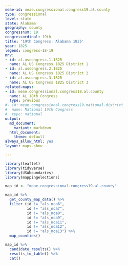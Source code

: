 ```yaml
---
meae-id: meae.congressional.congress19.al.county
type: congressional
level: state
state: Alabama
geography: county
congressnum: 19
congressordinal: 19th
title: '19th Congress: Alabama 1825'
year: 1825
legend: congress-18-19
nnv:
- id: al.uscongress.1.1825
  name: AL US Congress 1825 District 1
- id: al.uscongress.2.1825
  name: AL US Congress 1825 District 2
- id: al.uscongress.3.1825
  name: AL US Congress 1825 District 3
related-maps:
- id: meae.congressional.congress18.al.county
  name: AL 18th Congress
  type: previous
#- id: meae.congressional.congress19.national.district
#  name: National 19th Congress
#  type: national
output:
  md_document:
    variant: markdown
  html_document:
    theme: default
always_allow_html: yes
layout: maps-show

---
```


```r
library(leaflet)
library(tidyverse)
library(USAboundaries)
library(mappingelections)

map_id <- "meae.congressional.congress19.al.county"
```

<div class="map">

```r
map_id %>%
  get_county_map_data() %>% 
  filter (id != "als_nca6",
          id != "als_nca7",
          id != "als_nca8",
          id != "als_nca9",
          id != "als_nca11",
          id != "als_nca12",
          id != "als_nca13") %>% 
  map_counties()
```

</div>

<div class="results-table">

```r
map_id %>%
  candidate_results() %>%
  results_to_table() %>%
  cat()
```

</div>
